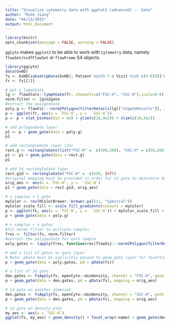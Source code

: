 ```yaml
---
title: "Visualize cytometry data with ggplot2 (advanced) -- Gate"
author: "Mike Jiang"
date: "04/13/2015"
output: html_document
---
```


```r
library(knitr)
opts_chunk$set(message = FALSE, warning = FALSE)
```

`ggCyto` makes `ggplot2` to be able to work with `Cytometry` data, namely `flowSet/ncdfFlowSet` or `flowFrame` S4 objects.


```r
library(ggCyto)
data(GvHD)
fs <- GvHD[subset(pData(GvHD), Patient %in%5:7 & Visit %in% c(5:6))[["name"]]]
fr <- fs[[1]]
```

```r
# get a lymphGate
lg <- flowStats::lymphGate(fr, channels=c("FSC-H", "SSC-H"),scale=0.6)
norm.filter <- lg$n2gate
#extract the polygonGate
poly.g <- flowViz:::norm2Polygon(filterDetails(lg[["n2gateResults"]], identifier(norm.filter)))
p <- ggplot(fr, aes(x = `FSC-H`, y =  `SSC-H`))
p <- p + stat_binhex(bin = 64) + ylim(c(10,9e2)) + xlim(c(10,9e2))   

# add polygonGate layer
p1 <- p + geom_gate(data = poly.g)
p1

# add rectangleGate layer (2d)
rect.g <- rectangleGate(list("FSC-H" =  c(300,500), "SSC-H" = c(50,200)))
p1 <- p1 + geom_gate(data = rect.g)
p1

# add 1d rectangleGate layer
rect.g1d <- rectangleGate("FSC-H" =  c(550, Inf))
#original mapping must be provided in order for 1d gate to determine between hline vs vline
orig_aes <- aes(x = `FSC-H`, y =  `SSC-H`)
p1 + geom_gate(data = rect.g1d, orig_aes)

# n samples + 1 gate
myColor <- rev(RColorBrewer::brewer.pal(11, "Spectral"))
myColor_scale_fill <- scale_fill_gradientn(colours = myColor)
p <- ggplot(fs, aes(x = `FSC-H`, y =  `SSC-H`)) + myColor_scale_fill + stat_binhex(bin = 64) + ylim(c(10,9e2)) + xlim(c(10,9e2)) + facet_wrap(~name)    
p + geom_gate(data = poly.g)
    
# n samples + n gates
#fit norm2 filter to multiple samples
fres <- filter(fs, norm.filter)
#extract the polygonGate for each sample
poly.gates <- lapply(fres, function(res)flowViz:::norm2Polygon(filterDetails(res, "defaultLymphGate")))

# add a list of gates as gate layer
# Note: pData must be explicitly passed to geom_gate layer for facetting
p + geom_gate(data = poly.gates, pd = pData(fs))

# a list of 1d gate
den.gates <- fsApply(fs, openCyto::mindensity, channel = "FSC-H", gate_range = c(100, 300), adjust = 1)
p + geom_gate(data = den.gates, pd = pData(fs), mapping = orig_aes)

# 1d gate on another dimesion
den.gates <- fsApply(fs, openCyto::mindensity, channel = "SSC-H", gate_range = c(100, 500), adjust = 1)
p + geom_gate(data = den.gates, pd = pData(fs), mapping = orig_aes)

# 1d gate on density plot
my_aes <- aes(x = `SSC-H`)
ggplot(fs, my_aes) + geom_density() + facet_wrap(~name) + geom_gate(den.gates, mapping = my_aes, pd = pData(fs))
```



